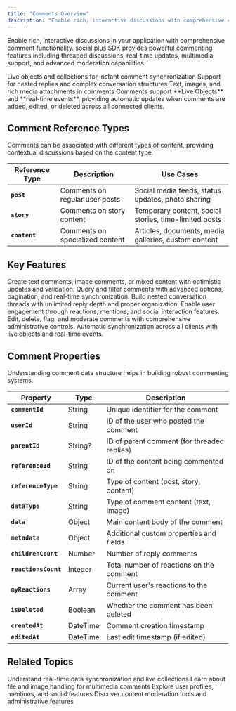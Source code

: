```yaml
---
title: "Comments Overview"
description: "Enable rich, interactive discussions with comprehensive comment functionality and real-time updates"
---
```


Enable rich, interactive discussions in your application with comprehensive comment functionality. social.plus SDK provides powerful commenting features including threaded discussions, real-time updates, multimedia support, and advanced moderation capabilities.

<CardGroup cols={3}>
  <Card title="Real-time Updates" icon="bolt">
    Live objects and collections for instant comment synchronization
  </Card>
  <Card title="Threaded Discussions" icon="share-nodes">
    Support for nested replies and complex conversation structures
  </Card>
  <Card title="Multimedia Comments" icon="image">
    Text, images, and rich media attachments in comments
  </Card>
</CardGroup>

<Info>
Comments support **Live Objects** and **real-time events**, providing automatic updates when comments are added, edited, or deleted across all connected clients.
</Info>

## Comment Reference Types

Comments can be associated with different types of content, providing contextual discussions based on the content type.

| Reference Type | Description | Use Cases |
|---------------|-------------|-----------|
| **`post`** | Comments on regular user posts | Social media feeds, status updates, photo sharing |
| **`story`** | Comments on story content | Temporary content, social stories, time-limited posts |
| **`content`** | Comments on specialized content | Articles, documents, media galleries, custom content |

## Key Features

<CardGroup cols={2}>
  <Card title="Comment Creation" icon="plus">
    Create text comments, image comments, or mixed content with optimistic updates and validation.
  </Card>
  
  <Card title="Comment Retrieval" icon="magnifying-glass">
    Query and filter comments with advanced options, pagination, and real-time synchronization.
  </Card>
  
  <Card title="Threading & Replies" icon="reply">
    Build nested conversation threads with unlimited reply depth and proper organization.
  </Card>
  
  <Card title="Reactions & Engagement" icon="heart">
    Enable user engagement through reactions, mentions, and social interaction features.
  </Card>
  
  <Card title="Content Moderation" icon="shield">
    Edit, delete, flag, and moderate comments with comprehensive administrative controls.
  </Card>
  
  <Card title="Real-time Updates" icon="bolt">
    Automatic synchronization across all clients with live objects and real-time events.
  </Card>
</CardGroup>

## Comment Properties

Understanding comment data structure helps in building robust commenting systems.

| Property | Type | Description |
|----------|------|-------------|
| **`commentId`** | String | Unique identifier for the comment |
| **`userId`** | String | ID of the user who posted the comment |
| **`parentId`** | String? | ID of parent comment (for threaded replies) |
| **`referenceId`** | String | ID of the content being commented on |
| **`referenceType`** | String | Type of content (post, story, content) |
| **`dataType`** | String | Type of comment content (text, image) |
| **`data`** | Object | Main content body of the comment |
| **`metadata`** | Object | Additional custom properties and fields |
| **`childrenCount`** | Number | Number of reply comments |
| **`reactionsCount`** | Integer | Total number of reactions on the comment |
| **`myReactions`** | Array | Current user's reactions to the comment |
| **`isDeleted`** | Boolean | Whether the comment has been deleted |
| **`createdAt`** | DateTime | Comment creation timestamp |
| **`editedAt`** | DateTime | Last edit timestamp (if edited) |


## Related Topics

<CardGroup cols={2}>
  <Card title="Live Objects" href="../../core-concepts/realtime-communication/live-objects-collections" icon="bolt">
    Understand real-time data synchronization and live collections
  </Card>
  <Card title="File Upload" href="../../core-concepts/content-handling/file-upload" icon="upload">
    Learn about file and image handling for multimedia comments
  </Card>
  <Card title="User Management" href="../../user-management/overview" icon="users">
    Explore user profiles, mentions, and social features
  </Card>
  <Card title="Content Moderation" href="../../../analytics-and-moderation/console/moderation/overview" icon="shield">
    Discover content moderation tools and administrative features
  </Card>
</CardGroup>
